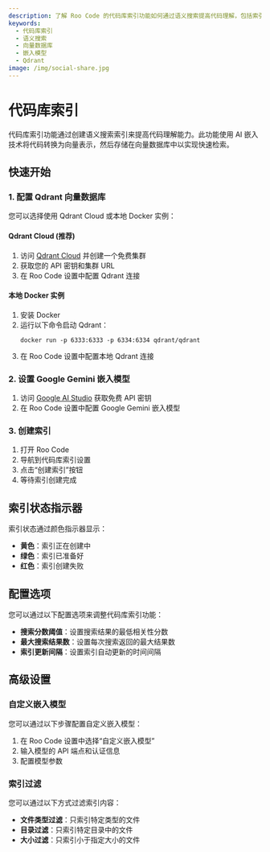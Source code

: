 ```yaml
---
description: 了解 Roo Code 的代码库索引功能如何通过语义搜索提高代码理解，包括索引创建、向量数据库配置和嵌入模型设置。
keywords:
  - 代码库索引
  - 语义搜索
  - 向量数据库
  - 嵌入模型
  - Qdrant
image: /img/social-share.jpg
---
```


# 代码库索引

代码库索引功能通过创建语义搜索索引来提高代码理解能力。此功能使用 AI 嵌入技术将代码转换为向量表示，然后存储在向量数据库中以实现快速检索。

## 快速开始

### 1. 配置 Qdrant 向量数据库

您可以选择使用 Qdrant Cloud 或本地 Docker 实例：

#### Qdrant Cloud (推荐)

1. 访问 [Qdrant Cloud](https://cloud.qdrant.io/) 并创建一个免费集群
2. 获取您的 API 密钥和集群 URL
3. 在 Roo Code 设置中配置 Qdrant 连接

#### 本地 Docker 实例

1. 安装 Docker
2. 运行以下命令启动 Qdrant：
   ```
   docker run -p 6333:6333 -p 6334:6334 qdrant/qdrant
   ```
3. 在 Roo Code 设置中配置本地 Qdrant 连接

### 2. 设置 Google Gemini 嵌入模型

1. 访问 [Google AI Studio](https://aistudio.google.com/) 获取免费 API 密钥
2. 在 Roo Code 设置中配置 Google Gemini 嵌入模型

### 3. 创建索引

1. 打开 Roo Code
2. 导航到代码库索引设置
3. 点击“创建索引”按钮
4. 等待索引创建完成

## 索引状态指示器

索引状态通过颜色指示器显示：

- **黄色**：索引正在创建中
- **绿色**：索引已准备好
- **红色**：索引创建失败

## 配置选项

您可以通过以下配置选项来调整代码库索引功能：

- **搜索分数阈值**：设置搜索结果的最低相关性分数
- **最大搜索结果数**：设置每次搜索返回的最大结果数
- **索引更新间隔**：设置索引自动更新的时间间隔

## 高级设置

### 自定义嵌入模型

您可以通过以下步骤配置自定义嵌入模型：

1. 在 Roo Code 设置中选择“自定义嵌入模型”
2. 输入模型的 API 端点和认证信息
3. 配置模型参数

### 索引过滤

您可以通过以下方式过滤索引内容：

- **文件类型过滤**：只索引特定类型的文件
- **目录过滤**：只索引特定目录中的文件
- **大小过滤**：只索引小于指定大小的文件